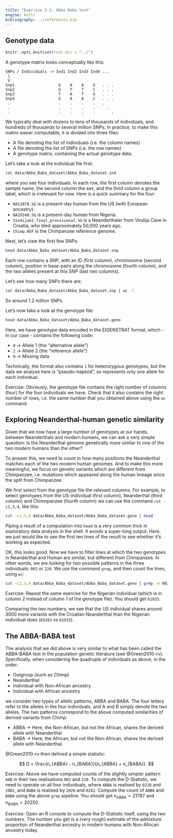 ```yaml
---
title: "Exercise 2.1: Abba Baba test"
engine: knitr
bibliography: ../references.bib
---
```


## Genotype data

```r
knitr::opts_knit$set(root.dir = "../")
```

A genotype matrix looks conceptually like this:

```
SNPs / Individuals -> Ind1 Ind2 Ind3 Ind4 ...
 |
 V
Snp1                   G    A    A    G   . . .
Snp2                   G    T    T    C   . . .
Snp3                   T    A    T    G   . . .
Snp4                   G    A    A    C   . . .
 .                     .    .    .    .   .
 .                     .    .    .    .     .
 .                     .    .    .    .       .
 ```
 
We typically deal with dozens to tens of thousands of individuals, and hundreds of thousands to several million SNPs. In practice, to make this matrix easier computable, it is divided into three files:

- A file denoting the list of individuals (i.e. the column names)
- A file denoting the list of SNPs (i.e. the row names)
- A genotype matrix, containing the actual genotype data.

Let's take a look at the individual file first:

```bash
cat data/Abba_Baba_dataset/Abba_Baba_dataset.ind
```

where you see four individuals. In each row, the first column denotes the sample name, the second column the sex, and the third column a group label, which is irrelevant for now. Here is a quick summary for the four:

- `NA12878.SG` is a present-day human from the US (with European ancestry).
- `NA19240.SG` is a present-day human from Nigeria.
- `VindijaG1_final_provisional.SG` is a Neanderthaler from Vindija Cave in Croatia, who died approximately 50,000 years ago.
- `Chimp.REF` is the Chimpanzee reference genome.

Next, let's view the first few SNPs:

```bash
head data/Abba_Baba_dataset/Abba_Baba_dataset.snp
```

Each row contains a SNP, with an ID (first column), chromosome (second column), position in base-pairs along the chromosome (fourth column), and the two alleles present at this SNP (last two columns).

Let's see how many SNPs there are:
```bash
cat data/Abba_Baba_dataset/Abba_Baba_dataset.snp | wc -l
```

So around 1.2 million SNPs.

Let's now take a look at the genotype file:
```bash
head data/Abba_Baba_dataset/Abba_Baba_dataset.geno
```

Here, we have genotype data encoded in the EIGENSTRAT format, which - in our case - contains the following code:

- `0` -> Allele 1 (the "alternative allele")
- `2` -> Allele 2 (the "reference allele")
- `9` -> Missing data

::: callout-note
Technically, the format also contains `1` for heterozygous genotypes, but the data we analyse here is "pseudo-haploid", so represents only one allele for each individual.
:::

Exercise: Obviously, the genotype file contains the right number of columns (four) for the four individuals we have. Check that it also contains the right number of rows, i.e. the same number that you obtained above using the `wc` command.

## Exploring Neanderthal-human genetic similarity
Given that we now have a large number of genotypes at our hands, between Neanderthals and modern humans, we can ask a very simple question: Is the Neanderthal genome genetically more similar to one of the two modern humans than the other?

To answer this, we need to count in how many positions the Neanderthal matches each of the two modern human genomes. And to make this more meaningful, we focus on genetic variants which are different from Chimpanzee, i.e. mutations which appeared along the human lineage since the split from Chimpanzee. 

We first select from the genotype file the relevant columns. For example, to select genotypes from the US-individual (first column), Neanderthal (third column) and Chimnpanzee (fourth column) we can use the command `cut -c1,3,4`, like this:

```bash
cut -c1,3,4 data/Abba_Baba_dataset/Abba_Baba_dataset.geno | head
```

::: callout-note
Piping a result of a computation into `head` is a very common trick in exploratory data analysis in the shell. It avoids a super-long output. Here, we just would like to see the first ten lines of the result to see whether it's working as expected.
:::

OK, this looks good. Now we have to filter lines at which the two genotypes in Neanderthal and Human are similar, but different from Chimpanzee. In other words, we are looking for two possible patterns in the three individuals: `002` or `220`. We use the command `grep`, and then count the lines, using `wc`:
```bash
cut -c1,3,4 data/Abba_Baba_dataset/Abba_Baba_dataset.geno | grep -e 002 -e 220 | wc -l
```

Exercise: Repeat the same exercise for the Nigerian individual (which is in column 2 instead of column 1 of the genotype file). You should get `61933`.

Comparing the two numbers, we see that the US individual shares around 3000 more variants with the Croatian Neanderthal than the Nigerian individual does (`65283` vs `61933`).

## The ABBA-BABA test

The analysis that we did above is very similar to what has been called the ABBA-BABA test in the population genetic literature (see @Green2010-rv). Specifically, when considering the quadruple of individuals as above, in the order:

- Outgroup (such as Chimp)
- Neanderthal
- Individual with Non-African ancestry
- Individual with African ancestry

we consider two types of allelic patterns, ABBA and BABA. The four letters refer to the alleles in the four individuals, and A and B simply denote the two alleles. The two patterns correspond to the above computed similarities of derived variants from Chimp:

- ABBA -> Here, the Non-African, but not the African, shares the derived allele with Neanderthal
- BABA -> Here, the African, but not the Non-African, shares the derived allele with Neanderthal.

@Green2010-rv then defined a simple statistic:

$$
D = \frac{n_{ABBA} - n_{BABA}}{n_{ABBA} + n_{BABA}}.
$$

Exercise: Above we have computed counts of the slightly simpler pattern `AAB` in their two realisations `002` and `220`. To compute the D-Statistic, we need to operate on all four individuals, where `ABBA` is realised by `0220` and `2002`, and `BABA` is realised by `2020` and `0202`. Compute the count of `ABBA` and `BABA` using the above `grep` pipeline. You should get $n_{ABBA} = 21787$ and $n_{BABA} = 20250$.

Exercise: Open an R console to compute the D-Statistic itself, using the two numbers. The number you get is a (very rough) estimate of the admixture proportion of Neanderthal ancestry in modern humans with Non-African ancestry today.


